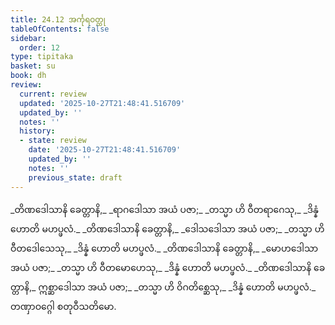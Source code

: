 ```yaml
---
title: 24.12 အင်္ကုရဝတ္ထု
tableOfContents: false
sidebar:
  order: 12
type: tipitaka
basket: su
book: dh
review:
  current: review
  updated: '2025-10-27T21:48:41.516709'
  updated_by: ''
  notes: ''
  history:
  - state: review
    date: '2025-10-27T21:48:41.516709'
    updated_by: ''
    notes: ''
    previous_state: draft
---
```



<ReviewStatus review={frontmatter.review} showDetails={true} />

<HypothesisAnnotation frontmatter={frontmatter} />

<DynamicBreadcrumb />

<Division number="356" book="dh" e="ch" v="18" p="64">

<Paragraph number="382" type="verses" book="dh">
_တိဏဒေါသာနိ ခေတ္တာနိ,_  
_ရာဂဒေါသာ အယံ ပဇာ;_  
_တသ္မာ ဟိ ဝီတရာဂေသု,_  
_ဒိန္နံ ဟောတိ မဟပ္ဖလံ._  

</Paragraph>

</Division>
<Division number="357" book="dh" e="ch" v="18" p="65">

<Paragraph number="383" type="verses" book="dh">
_တိဏဒေါသာနိ ခေတ္တာနိ,_  
_ဒေါသဒေါသာ အယံ ပဇာ;_  
_တသ္မာ ဟိ ဝီတဒေါသေသု,_  
_ဒိန္နံ ဟောတိ မဟပ္ဖလံ._  

</Paragraph>

</Division>
<Division number="358" book="dh" e="ch" v="18" p="65">

<Paragraph number="384" type="verses" book="dh">
_တိဏဒေါသာနိ ခေတ္တာနိ,_  
_မောဟဒေါသာ အယံ ပဇာ;_  
_တသ္မာ ဟိ ဝီတမောဟေသု,_  
_ဒိန္နံ ဟောတိ မဟပ္ဖလံ._  

</Paragraph>

</Division>
<Division number="359" book="dh" e="ch" v="18" p="65">

<Paragraph number="385" type="verses" book="dh">
_တိဏဒေါသာနိ ခေတ္တာနိ,_  
ဣစ္ဆာဒေါသာ အယံ ပဇာ;_  
_တသ္မာ ဟိ ဝိဂတိစ္ဆေသု,_  
_ဒိန္နံ ဟောတိ မဟပ္ဖလံ._  


</Paragraph>
</Division>

<Paragraph number="386" type="center" book="dh">
တဏှာဝဂ္ဂေါ စတုဝီသတိမော.
</Paragraph>